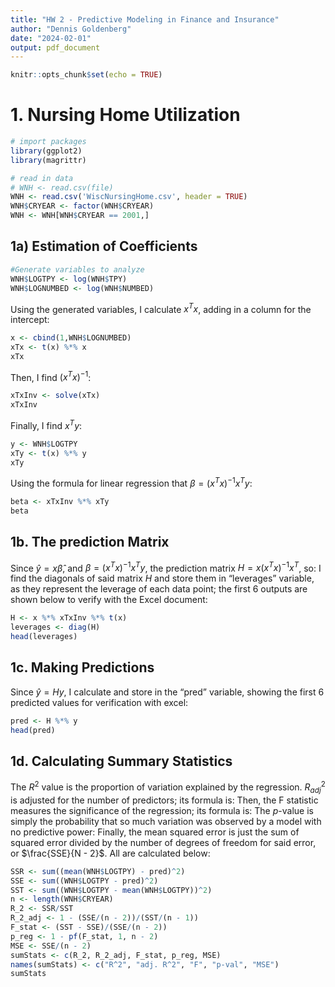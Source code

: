 ```yaml
---
title: "HW 2 - Predictive Modeling in Finance and Insurance"
author: "Dennis Goldenberg"
date: "2024-02-01"
output: pdf_document
---
```


```r
knitr::opts_chunk$set(echo = TRUE)
```

# 1. Nursing Home Utilization

```r
# import packages
library(ggplot2)
library(magrittr)
```

```r
# read in data
# WNH <- read.csv(file)
WNH <- read.csv('WiscNursingHome.csv', header = TRUE)
WNH$CRYEAR <- factor(WNH$CRYEAR)
WNH <- WNH[WNH$CRYEAR == 2001,]
```


## 1a) Estimation of Coefficients

```r
#Generate variables to analyze
WNH$LOGTPY <- log(WNH$TPY)
WNH$LOGNUMBED <- log(WNH$NUMBED)
```

Using the generated variables, I calculate $x^Tx$, adding in a column for the intercept:
```r
x <- cbind(1,WNH$LOGNUMBED)
xTx <- t(x) %*% x
xTx
```

Then, I find $\left(x^Tx\right)^{-1}$:

```r
xTxInv <- solve(xTx)
xTxInv
```

Finally, I find $x^Ty$:
```r
y <- WNH$LOGTPY
xTy <- t(x) %*% y
xTy
```

Using the formula for linear regression that $\beta = (x^Tx)^{-1}x^Ty$:
```r
beta <- xTxInv %*% xTy
beta
```


## 1b. The prediction Matrix
Since $\hat{y} = x\hat{\beta}$, and $\beta = (x^Tx)^{-1}x^Ty$, the prediction matrix $H = x\left(x^Tx\right)^{-1}x^T$, so:
\begin{equation*}
\hat{y} = x(x^Tx)^{-1}x^Ty = Hy
\end{equation*}
I find the diagonals of said matrix $H$ and store them in "leverages" variable, as they represent the leverage of each data point; the first 6 outputs are shown below to verify with the Excel document:

```r
H <- x %*% xTxInv %*% t(x)
leverages <- diag(H)
head(leverages)
```

## 1c. Making Predictions

Since $\hat{y} = Hy$, I calculate and store in the "pred" variable, showing the first 6 predicted values for verification with excel:
```r
pred <- H %*% y 
head(pred)
```

## 1d. Calculating Summary Statistics
The $R^2$ value is the proportion of variation explained by the regression. $R^2_{adj}$ is adjusted for the number of predictors; its formula is:
\begin{equation*}
R^2_{adj} = 1 - \frac{\frac{SSE}{n - p - 1}}{\frac{SST}{n - 1}} = 1 - \frac{\frac{SSE}{n - 2}}{\frac{SST}{n - 1}}
\end{equation*}
Then, the F statistic measures the significance of the regression; its formula is:
\begin{equation*}
F_{stat} = \frac{\frac{SST - SSE}{p}}{\frac{SSE}{N - (p + 1)}} = \frac{SST - SSE}{\frac{SSE}{N - 2}}
\end{equation*}
The $p$-value is simply the probability that so much variation was observed by a model with no predictive power:
\begin{equation*}
p = \mathbb{P}(F \geq F_{stat}), \text{ where } F \sim \text{F-dist}(1,N - 2)
\end{equation*}
Finally, the mean squared error is just the sum of squared error divided by the number of degrees of freedom for said error, or $\frac{SSE}{N - 2}$. All are calculated below:

```r
SSR <- sum((mean(WNH$LOGTPY) - pred)^2)
SSE <- sum((WNH$LOGTPY - pred)^2)
SST <- sum((WNH$LOGTPY - mean(WNH$LOGTPY))^2)
n <- length(WNH$CRYEAR)
R_2 <- SSR/SST
R_2_adj <- 1 - (SSE/(n - 2))/(SST/(n - 1))
F_stat <- (SST - SSE)/(SSE/(n - 2))
p_reg <- 1 - pf(F_stat, 1, n - 2)
MSE <- SSE/(n - 2)
sumStats <- c(R_2, R_2_adj, F_stat, p_reg, MSE)
names(sumStats) <- c("R^2", "adj. R^2", "F", "p-val", "MSE")
sumStats
```
